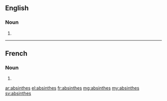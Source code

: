 ==English==

===Noun===
{{head|en}}

# {{plural of|absinthe}}

----

==French==

===Noun===
{{head|fr|g=f-p}}

# {{plural of|absinthe|lang=fr}}

[[ar:absinthes]]
[[el:absinthes]]
[[fr:absinthes]]
[[mg:absinthes]]
[[my:absinthes]]
[[sv:absinthes]]